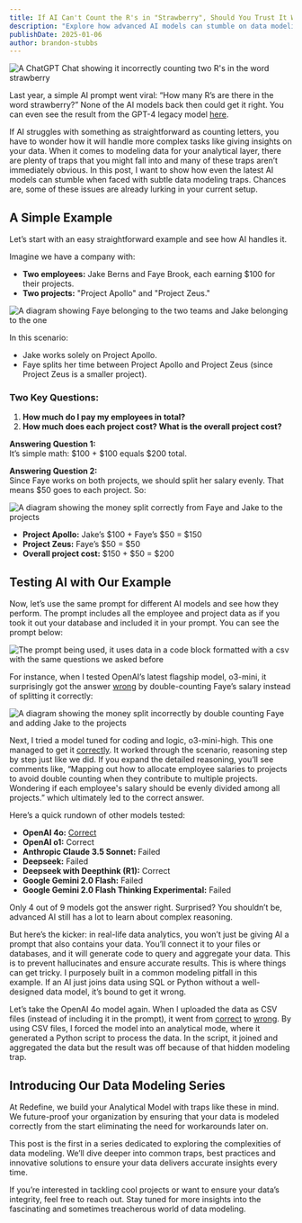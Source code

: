 ```yaml
---
title: If AI Can't Count the R's in "Strawberry", Should You Trust It With Your Money?
description: "Explore how advanced AI models can stumble on data modeling challenges, having common traps skew your analytics. Learn why building a robust analytical model is essential for accurate, reliable insights with AI."
publishDate: 2025-01-06
author: brandon-stubbs
---
```



<img
  src={aiTrapStrawberry.src}
  alt="A ChatGPT Chat showing it incorrectly counting two R's in the word strawberry"
  style="display: block; margin: 0 auto;"
/>

Last year, a simple AI prompt went viral: “How many R’s are there in the word
strawberry?” None of the AI models back then could get it right. You can even
see the result from the GPT-4 legacy model [here](https://chatgpt.com/share/67a50a2b-f2a4-8000-84be-71e37c532e09).

If AI struggles with something as straightforward as counting letters, you have
to wonder how it will handle more complex tasks like giving insights on your
data. When it comes to modeling data for your analytical layer, there are plenty
of traps that you might fall into and many of these traps aren’t immediately
obvious. In this post, I want to show how even the latest AI models can stumble
when faced with subtle data modeling traps. Chances are, some of these issues
are already lurking in your current setup.

## A Simple Example

Let’s start with an easy straightforward example and see how AI handles it.

Imagine we have a company with:
- **Two employees:** Jake Berns and Faye Brook, each earning $100 for their projects.
- **Two projects:** "Project Apollo" and "Project Zeus."

<Image
  src={aiTrap1}
  alt="A diagram showing Faye belonging to the two teams and Jake belonging to the one"
  width={300}
/>

In this scenario:
- Jake works solely on Project Apollo.
- Faye splits her time between Project Apollo and Project Zeus (since Project
  Zeus is a smaller project).

### Two Key Questions:
1. **How much do I pay my employees in total?**
2. **How much does each project cost? What is the overall project cost?**

**Answering Question 1:** \
It’s simple math: $100 + $100 equals $200 total.

**Answering Question 2:** \
Since Faye works on both projects, we should split her salary evenly. That means
$50 goes to each project. So:

<Image
  src={aiTrap2}
  alt="A diagram showing the money split correctly from Faye and Jake to the projects"
  width={300}
/>

- **Project Apollo:** Jake’s $100 + Faye’s $50 = $150
- **Project Zeus:** Faye’s $50 = $50
- **Overall project cost:** $150 + $50 = $200

## Testing AI with Our Example
Now, let’s use the same prompt for different AI models and see how they perform.
The prompt includes all the employee and project data as if you took it out your
database and included it in your prompt. You can see the prompt below:

![The prompt being used, it uses data in a code block formatted with a csv with the same questions we asked before](./images/ai-data-traps/ai-trap-3.png)

For instance, when I tested OpenAI’s latest flagship model, o3-mini, it
surprisingly got the answer [wrong](https://chatgpt.com/share/67a51378-e10c-8000-a85e-91ac67686349)
by double-counting Faye’s salary instead of splitting it correctly:

<Image
  src={aiTrap4}
  alt="A diagram showing the money split incorrectly by double counting Faye and adding Jake to the projects"
  width={300}
/>

Next, I tried a model tuned for coding and logic, o3-mini-high. This one managed
to get it [correctly](https://chatgpt.com/share/67a513ce-f9c4-8000-bc67-64889dd12454).
It worked through the scenario, reasoning step by step just like we did. If you
expand the detailed reasoning, you’ll see comments like, “Mapping out how to
allocate employee salaries to projects to avoid double counting when they
contribute to multiple projects. Wondering if each employee's salary should be
evenly divided among all projects.” which ultimately led to the correct answer.

Here’s a quick rundown of other models tested:
- **OpenAI 4o:** [Correct](https://chatgpt.com/share/67a51418-a250-8000-b983-c6865f796422)
- **OpenAI o1:** Correct
- **Anthropic Claude 3.5 Sonnet:** Failed
- **Deepseek:** Failed
- **Deepseek with Deepthink (R1):** Correct
- **Google Gemini 2.0 Flash:** Failed
- **Google Gemini 2.0 Flash Thinking Experimental:** Failed

Only 4 out of 9 models got the answer right. Surprised? You shouldn’t be,
advanced AI still has a lot to learn about complex reasoning.

But here’s the kicker: in real-life data analytics, you won’t just be giving AI
a prompt that also contains your data. You’ll connect it to your files or
databases, and it will generate code to query and aggregate your data. This is
to prevent hallucinates and ensure accurate results. This is where things can
get tricky. I purposely built in a common modeling pitfall in this example. If
an AI just joins data using SQL or Python without a well-designed data model,
it’s bound to get it wrong.

Let’s take the OpenAI 4o model again. When I uploaded the data as CSV files
(instead of including it in the prompt), it went from [correct](https://chatgpt.com/share/67a51418-a250-8000-b983-c6865f796422)
to [wrong](https://chatgpt.com/share/67a51947-701c-8000-9a23-97f34d09da55).
By using CSV files, I forced the model into an analytical mode, where it
generated a Python script to process the data. In the script, it joined and
aggregated the data but the result was off because of that hidden modeling trap.

## Introducing Our Data Modeling Series

At Redefine, we build your Analytical Model with traps like these in mind. We
future-proof your organization by ensuring that your data is modeled correctly
from the start eliminating the need for workarounds later on.

This post is the first in a series dedicated to exploring the complexities of
data modeling. We’ll dive deeper into common traps, best practices and innovative
solutions to ensure your data delivers accurate insights every time.

If you’re interested in tackling cool projects or want to ensure your data’s
integrity, feel free to reach out. Stay tuned for more insights into the
fascinating and sometimes treacherous world of data modeling.
